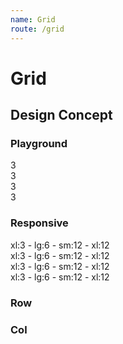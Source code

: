 ```yaml
---
name: Grid
route: /grid
---
```



# Grid

## Design Concept

<Grid/>

### Playground

<Playground>
  <Row type="flex" gutter={6}>
    <Col span={3}>
      <div className={styles.col}>3</div>
    </Col>
    <Col span={3}>
      <div className={styles.col}>3</div>
    </Col>
    <Col span={3}>
      <div className={styles.col}>3</div>
    </Col>
    <Col span={3}>
      <div className={styles.col}>3</div>
    </Col>
  </Row>
</Playground>

### Responsive

<Playground>
  <Row type="flex" gutter={6}>
    <Col xl={3} lg={6} sm={12} xs={12}>
      <div className={styles.col}>xl:3 - lg:6 - sm:12 - xl:12</div>
    </Col>
    <Col xl={3} lg={6} sm={12} xs={12}>
      <div className={styles.col}>xl:3 - lg:6 - sm:12 - xl:12</div>
    </Col>
    <Col xl={3} lg={6} sm={12} xs={12}>
      <div className={styles.col}>xl:3 - lg:6 - sm:12 - xl:12</div>
    </Col>
    <Col xl={3} lg={6} sm={12} xs={12}>
      <div className={styles.col}>xl:3 - lg:6 - sm:12 - xl:12</div>
    </Col>
  </Row>
</Playground>

### Row

<PropsTable of={Row} />

### Col

<PropsTable of={Col} />